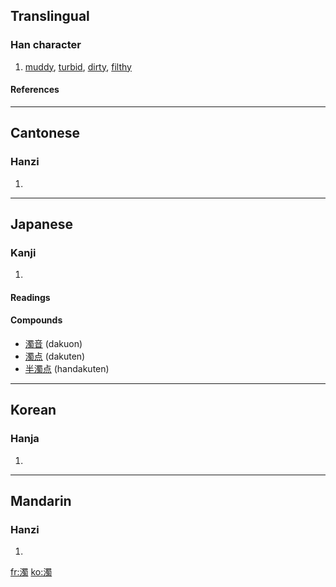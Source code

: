 {{see|浊}}

==Translingual==
===Han character===
{{Han char|rn=85|rad=水|as=13|sn=16|four=3612<sub>7</sub>|canj=水田中戈 (EWLI)}}
# [[muddy]], [[turbid]], [[dirty]], [[filthy]]
====References====
{{Han ref|kx=0654.190|dkj=18440|dj=1064.160|hdz=31758.030|uh=6FC1|ud=28609|bh=BF42|bd=48962}}

----
==Cantonese==
===Hanzi===
{{yue-hanzi|jyut=|y=juk6}}
# {{defn|Cantonese}}

----
==Japanese==
===Kanji===
{{ja-kanji|grade=c|rs=水13}}
# {{defn|Japanese}} 
====Readings====
{{ja-readings|on=[[だく]] (daku)|kun=[[にごる]] (nigoru), [[にごす]] (nigosu), [[にごり]] (nigori)}}

====Compounds====
* [[濁音]] (dakuon)
* [[濁点]] (dakuten)
* [[半濁点]] (handakuten)

----
==Korean==
===Hanja===
{{ko-hanja|hangeul=[[탁]]|eumhun=|rv=tak|mr=t'ak|y=thak}}
# {{defn|Korean}}

----
==Mandarin==
===Hanzi===
{{cmn-hanzi|sim=浊|pin=[[xiǎn]] ([[xian3]]), [[zhuó]] ([[zhuo2]])|wg=hsien<sup>3</sup>, cho<sup>2</sup>}}
# {{defn|Mandarin}}

[[fr:濁]]
[[ko:濁]]